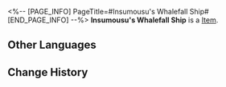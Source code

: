 <%-- [PAGE_INFO]
PageTitle=#Insumousu's Whalefall Ship#
[END_PAGE_INFO] --%>
{{Item Infobox
|id          = 53105
|image       = Item Insumousu's Whalefall Ship.png
|type        = 
|invCategory = Relics
|rarity      = 4
|effect      = 
|description = The plane encapsulates the Insumousu Autonomous Region of Thalassa. The Xianzhou Daiyu had crashed here, inspiring the civilization of Insumousu.
|source1     = [[Simulated Universe: World 7 - Immersion Device Redemption]]
}}
'''Insumousu's Whalefall Ship''' is a [[Item]].

==Other Languages==
{{Other Languages
|en   = Insumousu's Whalefall Ship
|zhs  = 伊须磨洲的残船鲸落
|zht  = 伊須磨洲的殘船鯨落
|ja   = 伊須磨州の沈没遺跡
|ko   = 인스머스의 고래 낙하선
|es   = Barco ballenero de Insumousu
|fr   = Vaisseau Chute de baleine d'Insumousu
|ru   = Падение кита на Инсумосу
|th   = Insumousu's Whalefall Ship
|vi   = Tàu Cá Voi Insumousu
|de   = Walfänger von Insumousu
|id   = Insumousu's Whalefall Ship
|pt   = Nave Insumousuita Queda-da-Baleia
}}

==Change History==
{{Change History|2.0}}